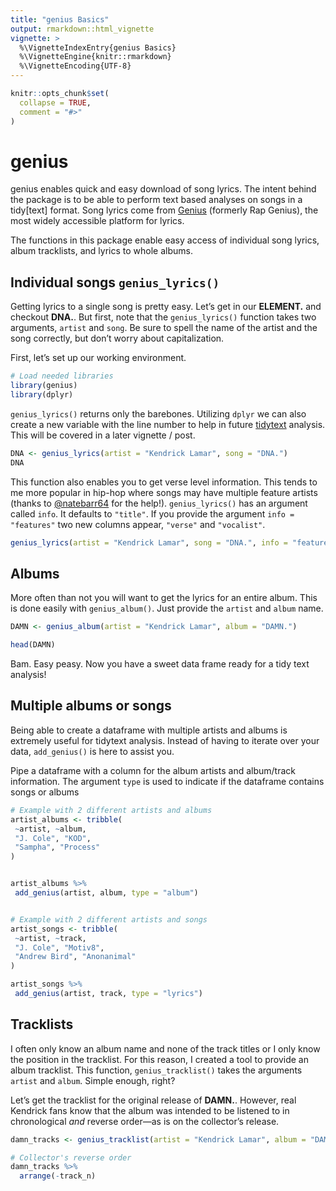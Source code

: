 ```yaml
---
title: "genius Basics"
output: rmarkdown::html_vignette
vignette: >
  %\VignetteIndexEntry{genius Basics}
  %\VignetteEngine{knitr::rmarkdown}
  %\VignetteEncoding{UTF-8}
---
```


```r
knitr::opts_chunk$set(
  collapse = TRUE,
  comment = "#>"
)
```

# genius

genius enables quick and easy download of song lyrics. The intent behind the package is to be able to perform text based analyses on songs in a tidy[text] format. Song lyrics come from [Genius](https://genius.com) (formerly Rap Genius), the most widely accessible platform for lyrics. 

The functions in this package enable easy access of individual song lyrics, album tracklists, and lyrics to whole albums. 

## Individual songs `genius_lyrics()`

Getting lyrics to a single song is pretty easy. Let's get in our **ELEMENT.** and checkout **DNA.**. But first, note that the `genius_lyrics()` function takes two arguments, `artist` and `song`. Be sure to spell the name of the artist and the song correctly, but don't worry about capitalization. 

First, let's set up our working environment. 

```r
# Load needed libraries
library(genius)
library(dplyr)
```

`genius_lyrics()` returns only the barebones. Utilizing `dplyr` we can also create a new variable with the line number to help in future [tidytext](https://github.com/juliasilge/tidytext) analysis. This will be covered in a later vignette / post.  

```r
DNA <- genius_lyrics(artist = "Kendrick Lamar", song = "DNA.")
DNA

```

This function also enables you to get verse level information. This tends to me more popular in hip-hop where songs may have multiple feature artists (thanks to [\@natebarr64](https://github.com/natebarr64) for the help!). `genius_lyrics()` has an argument called `info`. It defaults to `"title"`. If you provide the argument `info = "features"` two new columns appear, `"verse"` and `"vocalist"`.

```r
genius_lyrics(artist = "Kendrick Lamar", song = "DNA.", info = "features")
```


## Albums

More often than not you will want to get the lyrics for an entire album. This is done easily with `genius_album()`. Just provide the `artist` and `album` name.

```r
DAMN <- genius_album(artist = "Kendrick Lamar", album = "DAMN.")

head(DAMN)
```

Bam. Easy peasy. Now you have a sweet data frame ready for a tidy text analysis!


## Multiple albums or songs

Being able to create a dataframe with multiple artists and albums is extremely useful for tidytext analysis. Instead of having to iterate over your data, `add_genius()` is here to assist you. 

Pipe a dataframe with a column for the album artists and album/track information. The argument `type` is used to indicate if the dataframe contains songs or albums

```r
# Example with 2 different artists and albums
artist_albums <- tribble(
 ~artist, ~album,
 "J. Cole", "KOD",
 "Sampha", "Process"
)


artist_albums %>%
 add_genius(artist, album, type = "album")


# Example with 2 different artists and songs
artist_songs <- tribble(
 ~artist, ~track,
 "J. Cole", "Motiv8",
 "Andrew Bird", "Anonanimal"
)

artist_songs %>%
 add_genius(artist, track, type = "lyrics")
```



## Tracklists

I often only know an album name and none of the track titles or I only know the position in the tracklist. For this reason, I created a tool to provide an album tracklist. This function, `genius_tracklist()` takes the arguments `artist` and `album`. Simple enough, right? 

Let's get the tracklist for the original release of **DAMN.**. However, real Kendrick fans know that the album was intended to be listened to in chronological *and* reverse order—as is on the collector's release. 


```r
damn_tracks <- genius_tracklist(artist = "Kendrick Lamar", album = "DAMN.")

# Collector's reverse order
damn_tracks %>% 
  arrange(-track_n)
```


